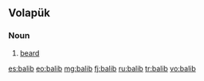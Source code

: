 ==Volapük==

===Noun===
{{head|vo|noun}}

# [[beard]]

[[es:balib]]
[[eo:balib]]
[[mg:balib]]
[[fj:balib]]
[[ru:balib]]
[[tr:balib]]
[[vo:balib]]